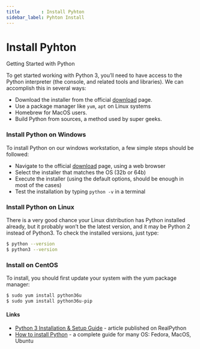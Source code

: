 ```yaml
---
title        : Install Pyhton
sidebar_label: Pyhton Install
---
```


# Install Pyhton

<SubHeading>Getting Started with Python</SubHeading>

To get started working with Python 3, you’ll need to have access to the Python interpreter (the console, and related tools and libraries). We can accomplish this in several ways:

- Download the installer from the official [download](https://www.python.org/downloads/) page.
- Use a package manager like `yum`, `apt` on Linux systems
- Homebrew for MacOS users.
- Build Python from sources, a method used by super geeks.

### Install Python on Windows

To install Python on our windows workstation, a few simple steps should be followed:

- Navigate to the official [download](https://www.python.org/downloads/) page, using a web browser
- Select the installer that matches the OS (32b or 64b)
- Execute the installer (using the default options, should be enough in most of the cases)
- Test the installation by typing `python -v` in a terminal

### Install Python on Linux

There is a very good chance your Linux distribution has Python installed already, but it probably won’t be the latest version, and it may be Python 2 instead of Python3. To check the installed versions, just type:

```bash
$ python --version
$ python3 --version
```

###

### Install on CentOS

To install, you should first update your system with the yum package manager:

```bash
$ sudo yum install python36u
$ sudo yum install python36u-pip
```

####

#### Links

- [Python 3 Installation & Setup Guide](https://realpython.com/installing-python/) - article published on RealPython
- [How to install Python](https://realpython.com/installing-python/) - a complete guide for many OS: Fedora, MacOS, Ubuntu
